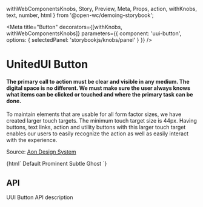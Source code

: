   withWebComponentsKnobs,
  Story,
  Preview,
  Meta,
  Props,
  action,
  withKnobs,
  text,
  number,
  html
} from '@open-wc/demoing-storybook';


<Meta
  title="Button"
  decorators={[withKnobs, withWebComponentsKnobs]}
  parameters={{
    component: 'uui-button',
    options: { selectedPanel: 'storybookjs/knobs/panel' }
  }}
/>

# UnitedUI Button

#### The primary call to action must be clear and visible in any medium. The digital space is no different. We must make sure the user always knows what items can be clicked or touched and where the primary task can be done.

To maintain elements that are usable for all form factor sizes, we have created larger touch targets. The minimum touch target size is 44px. Having buttons, text links, action and utility buttons with this larger touch target enables our users to easily recognize the action as well as easily interact with the experience.

Source: [Aon Design System](https://designsystem.aon.com/)

<Preview withToolbar>
  <Story name="Button styles" height="60px">
    {html`
      <uui-button>Default</uui-button>
      <uui-button prominent>Prominent</uui-button>
      <uui-button subtle>Subtle</uui-button>
      <uui-button ghost>Ghost</uui-button>
    `}
  </Story>
</Preview>

## API

<!-- The api table will show the data of "uui-button" in `custom-elements.json`. -->

UUI Button API description

<Props of="uui-button" />

